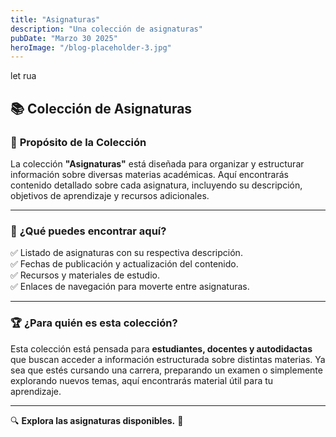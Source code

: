 ```yaml
---
title: "Asignaturas"
description: "Una colección de asignaturas"
pubDate: "Marzo 30 2025"
heroImage: "/blog-placeholder-3.jpg"
---
```


let rua

## 📚 **Colección de Asignaturas**

### 🎯 **Propósito de la Colección**

La colección **"Asignaturas"** está diseñada para organizar y estructurar información sobre diversas materias académicas. Aquí encontrarás contenido detallado sobre cada asignatura, incluyendo su descripción, objetivos de aprendizaje y recursos adicionales.

---

### 📖 **¿Qué puedes encontrar aquí?**

✅ Listado de asignaturas con su respectiva descripción.  
✅ Fechas de publicación y actualización del contenido.  
✅ Recursos y materiales de estudio.  
✅ Enlaces de navegación para moverte entre asignaturas.

---

### 🏆 **¿Para quién es esta colección?**

Esta colección está pensada para **estudiantes, docentes y autodidactas** que buscan acceder a información estructurada sobre distintas materias. Ya sea que estés cursando una carrera, preparando un examen o simplemente explorando nuevos temas, aquí encontrarás material útil para tu aprendizaje.

---

🔍 **Explora las asignaturas disponibles.** 🚀

<ListaColeccion coleccion="asignaturas" baseURL="asignatura/"/>